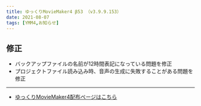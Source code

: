```yaml
---
title: ゆっくりMovieMaker4 β53 （v3.9.9.153）
date: 2021-08-07
tags: [YMM4,お知らせ]
---
```

## 修正
- バックアップファイルの名前が12時間表記になっている問題を修正
- プロジェクトファイル読み込み時、音声の生成に失敗することがある問題を修正
---

- [ゆっくりMovieMaker4配布ページはこちら](/ymm4/)